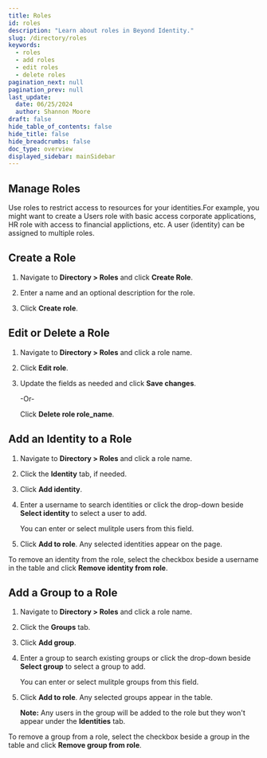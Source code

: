```yaml
---
title: Roles
id: roles
description: "Learn about roles in Beyond Identity."
slug: /directory/roles
keywords:
  - roles
  - add roles
  - edit roles
  - delete roles
pagination_next: null
pagination_prev: null
last_update:
  date: 06/25/2024
  author: Shannon Moore
draft: false
hide_table_of_contents: false
hide_title: false
hide_breadcrumbs: false
doc_type: overview
displayed_sidebar: mainSidebar
---
```


## Manage Roles
Use roles to restrict access to resources for your identities.For example, you might want to create a Users role with basic access corporate applications, HR role with access to financial applictions, etc. A user (identity) can be assigned to multiple roles.


## Create a Role
1. Navigate to **Directory > Roles** and click **Create Role**.

2. Enter a name and an optional description for the role. 

3. Click **Create role**.

<Arcade clip={Clip.RolesAddRole} />


## Edit or Delete a Role
1. Navigate to **Directory > Roles** and click a role name.

2. Click **Edit role**.

3. Update the fields as needed and click **Save changes**.

   -Or-

   Click **Delete role role_name**.

<Arcade clip={Clip.RolesEditDeleteRole} />


## Add an Identity to a Role
1. Navigate to **Directory > Roles** and click a role name.

2. Click the **Identity** tab, if needed. 

3. Click **Add identity**. 

4. Enter a username to search identities or click the drop-down beside **Select identity** to select a user to add. 

   You can enter or select mulitple users from this field. 

5. Click **Add to role**. Any selected identities appear on the page.

To remove an identity from the role, select the checkbox beside a username in the table and click **Remove identity from role**. 

<Arcade clip={Clip.RolesAddIdentitytoRole} />

## Add a Group to a Role
1. Navigate to **Directory > Roles** and click a role name.

2. Click the **Groups** tab. 

3. Click **Add group**. 

4. Enter a group to search existing groups or click the drop-down beside **Select group** to select a group to add. 

   You can enter or select mulitple groups from this field. 

5. Click **Add to role**. Any selected groups appear in the table. 

   **Note:** Any users in the group will be added to the role but they won't appear under the **Identities** tab. 

To remove a group from a role, select the checkbox beside a group in the table and click **Remove group from role**. 

<Arcade clip={Clip.RolesAddGrouptoRole} />